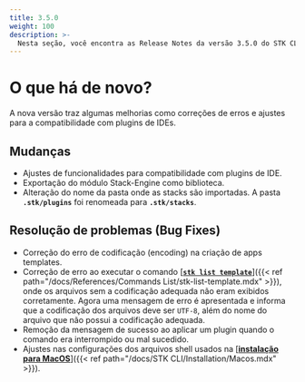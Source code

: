```yaml
---
title: 3.5.0
weight: 100
description: >-
  Nesta seção, você encontra as Release Notes da versão 3.5.0 do STK CLI.
---
```


# **O que há de novo?**  

A nova versão traz algumas melhorias como correções de erros e ajustes para a compatibilidade com plugins de IDEs.  

## **Mudanças**

- Ajustes de funcionalidades para compatibilidade com plugins de IDE.
- Exportação do módulo Stack-Engine como biblioteca.
- Alteração do nome da pasta onde as stacks são importadas. A pasta **`.stk/plugins`** foi renomeada para **`.stk/stacks`**.

## **Resolução de problemas (Bug Fixes)**

- Correção do erro de codificação (encoding) na criação de apps templates.
- Correção de erro ao executar o comando [**<ins>`stk list template`</ins>**]({{< ref path="/docs/References/Commands List/stk-list-template.mdx" >}}), onde os arquivos sem a codificação adequada não eram exibidos corretamente. Agora uma mensagem de erro é apresentada e informa que a codificação dos arquivos deve ser `UTF-8`, além do nome do arquivo que não possui a codificação adequada.
- Remoção da mensagem de sucesso ao aplicar um plugin quando o comando era interrompido ou mal sucedido. 
- Ajustes nas configurações dos arquivos shell usados na [**<ins>instalação para MacOS</ins>**]({{< ref path="/docs/STK CLI/Installation/Macos.mdx" >}}).
